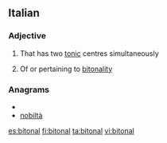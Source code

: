 ==Italian==

===Adjective===
{{en-adj|-}}

#{{music|of a musical instrument}} That has two [[tonic]] centres simultaneously
#{{music}} Of or pertaining to [[bitonality]]

===Anagrams===
* {{alphagram|abilnot}}
* [[nobiltà#Italian|nobiltà]]

[[es:bitonal]]
[[fi:bitonal]]
[[ta:bitonal]]
[[vi:bitonal]]